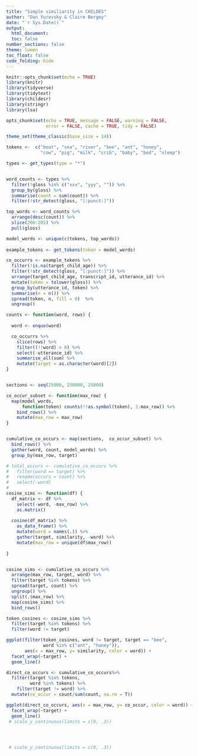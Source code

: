 ```yaml
---
title: "Simple similiarity in CHILDES"
author: "Dan Yurovsky & Claire Bergey"
date: "`r Sys.Date()`"
output: 
  html_document:
  toc: false
number_sections: false
theme: lumen
toc_float: false
code_folding: hide
---
```

  
```r
knitr::opts_chunk$set(echo = TRUE)
library(knitr)
library(tidyverse)
library(tidytext)
library(childesr)
library(stringr)
library(lsa)

opts_chunk$set(echo = TRUE, message = FALSE, warning = FALSE, 
               error = FALSE, cache = TRUE, tidy = FALSE)

theme_set(theme_classic(base_size = 14))

```


```r
tokens <-  c("boat", "sea", "river", "bee", "ant", "honey", 
             "cow", "pig", "milk", "crib", "baby", "bed", "sleep")

types <- get_types(type = "*")


word_counts <- types %>%
  filter(!gloss %in% c("xxx", "yyy", "")) %>%
  group_by(gloss) %>%
  summarise(count = sum(count)) %>%
  filter(!str_detect(gloss, "[:punct:]"))

top_words <- word_counts %>%
  arrange(desc(count)) %>%
  slice(200:205) %>%
  pull(gloss) 

model_words <- unique(c(tokens, top_words))
  
example_tokens <- get_tokens(token = model_words)

co_occurrs <- example_tokens %>%
  filter(!is.na(target_child_age)) %>%
  filter(!str_detect(gloss, "[:punct:]")) %>%
  arrange(target_child_age, transcript_id, utterance_id) %>%
  mutate(token = tolower(gloss)) %>%
  group_by(utterance_id, token) %>%
  summarise(n = n()) %>%
  spread(token, n, fill = 0)  %>%
  ungroup() 

counts <- function(word, rows) {
  
  word <- enquo(word)

  co_occurrs %>%
    slice(rows) %>%
    filter((!!word) > 0) %>%
    select(-utterance_id) %>%
    summarise_all(sum) %>%
    mutate(target = as.character(word)[2])
}


sections <- seq(25000, 250000, 25000)

co_occur_subset <- function(max_row) {
  map(model_words, 
      function(token) counts(!!as.symbol(token), 1:max_row)) %>%
    bind_rows() %>%
    mutate(max_row = max_row)
}


cumulative_co_occurs <- map(sections,  co_occur_subset) %>%
  bind_rows() %>%
  gather(word, count, model_words) %>%
  group_by(max_row, target)

# total_occurs <- cumulative_co_occurs %>%
#   filter(word == target) %>%
#   rename(occurs = count) %>%
#   select(-word)
#  
cosine_sims <- function(df) {
  df_matrix <- df %>%
    select(-word, -max_row) %>%
    as.matrix()
  
  cosine(df_matrix) %>%
    as_data_frame() %>%
    mutate(word = names(.)) %>%
    gather(target, similarity, -word) %>%
    mutate(max_row = unique(df$max_row))
    
}


cosine_sims <- cumulative_co_occurs %>%
  arrange(max_row, target, word) %>%
  filter(target %in% tokens) %>%
  spread(target, count) %>%
  ungroup() %>%
  split(.$max_row) %>%
  map(cosine_sims) %>%
  bind_rows()

token_cosines <- cosine_sims %>%
  filter(target %in% tokens) %>%
  filter(word != target)

ggplot(filter(token_cosines, word != target, target == "bee", 
              word %in% c("ant", "honey")), 
       aes(x = max_row, y= similarity, color = word)) + 
  facet_wrap(~target) + 
  geom_line() 

direct_co_occurs <- cumulative_co_occurs%>%
  filter(target %in% tokens,
         word %in% tokens) %>%
    filter(target != word) %>%
  mutate(co_occur = count/sum(count, na.rm = T))

ggplot(direct_co_occurs, aes(x = max_row, y= co_occur, color = word)) + 
  facet_wrap(~target) + 
  geom_line() 
 # scale_y_continuous(limits = c(0, .3))




 # scale_y_continuous(limits = c(0, .3))




```
